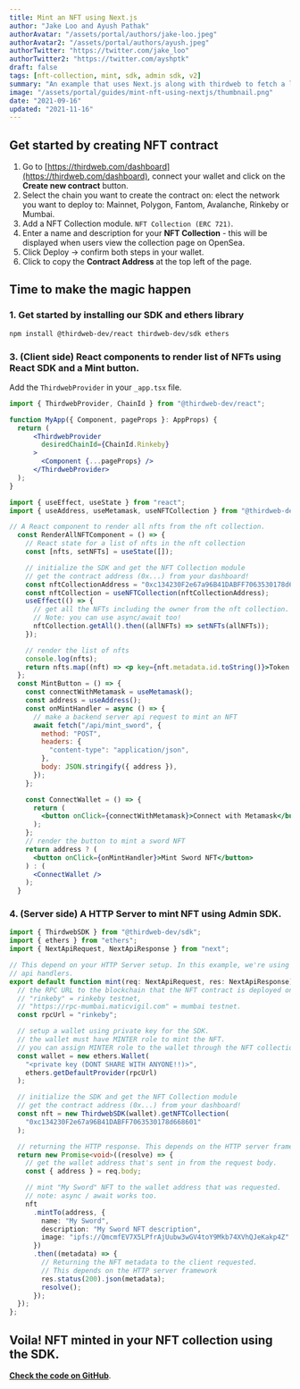 ```yaml
---
title: Mint an NFT using Next.js
author: "Jake Loo and Ayush Pathak"
authorAvatar: "/assets/portal/authors/jake-loo.jpeg"
authorAvatar2: "/assets/portal/authors/ayush.jpeg"
authorTwitter: "https://twitter.com/jake_loo"
authorTwitter2: "https://twitter.com/ayshptk"
draft: false
tags: [nft-collection, mint, sdk, admin sdk, v2]
summary: "An example that uses Next.js along with thirdweb to fetch a list of NFTs and mint new ones"
image: "/assets/portal/guides/mint-nft-using-nextjs/thumbnail.png"
date: "2021-09-16"
updated: "2021-11-16"
---
```


## Get started by creating NFT contract

1. Go to [https://thirdweb.com/dashboard](https://thirdweb.com/dashboard), connect your wallet and click on the **Create new contract** button.
2. Select the chain you want to create the contract on: elect the network you want to deploy to: Mainnet, Polygon, Fantom, Avalanche, Rinkeby or Mumbai.
2. Add a NFT Collection module. `NFT Collection (ERC 721)`.
3. Enter a name and description for your **NFT Collection** - this will be displayed when users view the collection page on OpenSea.
4. Click Deploy → confirm both steps in your wallet.
5. Click to copy the **Contract Address** at the top left of the page.

## Time to make the magic happen

### 1. Get started by installing our SDK and ethers library

```bash
npm install @thirdweb-dev/react thirdweb-dev/sdk ethers
```

### 3. (Client side) React components to render list of NFTs using React SDK and a Mint button.

Add the `ThirdwebProvider` in your `_app.tsx` file.

```jsx
import { ThirdwebProvider, ChainId } from "@thirdweb-dev/react";

function MyApp({ Component, pageProps }: AppProps) {
  return (
      <ThirdwebProvider
        desiredChainId={ChainId.Rinkeby}
      >
        <Component {...pageProps} />
      </ThirdwebProvider>
  );
}
```



```jsx
import { useEffect, useState } from "react";
import { useAddress, useMetamask, useNFTCollection } from "@thirdweb-dev/react";

// A React component to render all nfts from the nft collection.
  const RenderAllNFTComponent = () => {
    // React state for a list of nfts in the nft collection
    const [nfts, setNFTs] = useState([]);

    // initialize the SDK and get the NFT Collection module
    // get the contract address (0x...) from your dashboard!
    const nftCollectionAddress = "0xc134230F2e67a96B41DABFF7063530178d668601";
    const nftCollection = useNFTCollection(nftCollectionAddress);
    useEffect(() => {
      // get all the NFTs including the owner from the nft collection.
      // Note: you can use async/await too!
      nftCollection.getAll().then((allNFTs) => setNFTs(allNFTs));
    });

    // render the list of nfts
    console.log(nfts);
    return nfts.map((nft) => <p key={nft.metadata.id.toString()}>Token Id: {nft.metadata.id.toString()}</p>);
  };
  const MintButton = () => {
    const connectWithMetamask = useMetamask();
    const address = useAddress();
    const onMintHandler = async () => {
      // make a backend server api request to mint an NFT
      await fetch("/api/mint_sword", {
        method: "POST",
        headers: {
          "content-type": "application/json",
        },
        body: JSON.stringify({ address }),
      });
    };

    const ConnectWallet = () => {
      return (
        <button onClick={connectWithMetamask}>Connect with Metamask</button>
      );
    };
    // render the button to mint a sword NFT
    return address ? (
      <button onClick={onMintHandler}>Mint Sword NFT</button>
    ) : (
      <ConnectWallet />
    );
  }

```

### 4. (Server side) A HTTP Server to mint NFT using Admin SDK.

```jsx:pages/api/mint.ts
import { ThirdwebSDK } from "@thirdweb-dev/sdk";
import { ethers } from "ethers";
import { NextApiRequest, NextApiResponse } from "next";

// This depend on your HTTP Server setup. In this example, we're using next.js
// api handlers.
export default function mint(req: NextApiRequest, res: NextApiResponse): Promise<any> {
  // the RPC URL to the blockchain that the NFT contract is deployed on.
  // "rinkeby" = rinkeby testnet,
  // "https://rpc-mumbai.maticvigil.com" = mumbai testnet.
  const rpcUrl = "rinkeby";

  // setup a wallet using private key for the SDK.
  // the wallet must have MINTER role to mint the NFT.
  // you can assign MINTER role to the wallet through the NFT collection dashboard.
  const wallet = new ethers.Wallet(
    "<private key (DONT SHARE WITH ANYONE!!)>",
    ethers.getDefaultProvider(rpcUrl)
  );

  // initialize the SDK and get the NFT Collection module
  // get the contract address (0x...) from your dashboard!
  const nft = new ThirdwebSDK(wallet).getNFTCollection(
    "0xc134230F2e67a96B41DABFF7063530178d668601"
  );

  // returning the HTTP response. This depends on the HTTP server framework.
  return new Promise<void>((resolve) => {
    // get the wallet address that's sent in from the request body.
    const { address } = req.body;

    // mint "My Sword" NFT to the wallet address that was requested.
    // note: async / await works too.
    nft
      .mintTo(address, {
        name: "My Sword",
        description: "My Sword NFT description",
        image: "ipfs://QmcmfEV7X5LPfrAjUubw3wGV4toY9Mkb74XVhQJeKakp4Z"
      })
      .then((metadata) => {
        // Returning the NFT metadata to the client requested.
        // This depends on the HTTP server framework
        res.status(200).json(metadata);
        resolve();
      });
  });
};
```

## Voila! NFT minted in your NFT collection using the SDK.

[**Check the code on GitHub**](https://github.com/thirdweb-dev/examples/tree/main/typescript/mint-next).
